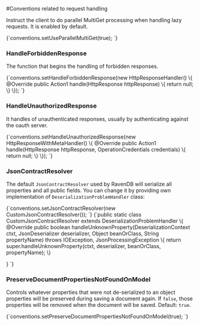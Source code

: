 
#Conventions related to request handling



Instruct the client to do parallel MultiGet processing when handling lazy requests. It is enabled by default.

<TabItem value="use_paraller_multi_get" label="use_paraller_multi_get">
<CodeBlock language="java">
{`conventions.setUseParallelMultiGet(true);
`}
</CodeBlock>
</TabItem>

### HandleForbiddenResponse

The function that begins the handling of forbidden responses.

<TabItem value="handle_forbidden_response" label="handle_forbidden_response">
<CodeBlock language="java">
{`conventions.setHandleForbiddenResponse(new HttpResponseHandler() \{
  @Override
  public Action1<HttpRequest> handle(HttpResponse httpResponse) \{
    return null;
  \}
\});
`}
</CodeBlock>
</TabItem>

### HandleUnauthorizedResponse

It handles of unauthenticated responses, usually by authenticating against the oauth server.

<TabItem value="handle_unauthorized_response" label="handle_unauthorized_response">
<CodeBlock language="java">
{`conventions.setHandleUnauthorizedResponse(new HttpResponseWithMetaHandler() \{
  @Override
  public Action1<HttpRequest> handle(HttpResponse httpResponse, OperationCredentials credentials) \{
    return null;
  \}
\});
`}
</CodeBlock>
</TabItem>


### JsonContractResolver

The default `JsonContractResolver` used by RavenDB will serialize all properties and all public fields. You can change it by providing own implementation of `DeserializationProblemHandler` class:

<TabItem value="json_contract_resolver" label="json_contract_resolver">
<CodeBlock language="java">
{`conventions.setJsonContractResolver(new CustomJsonContractResolver());
`}
</CodeBlock>
</TabItem>

<TabItem value="custom_json_contract_resolver" label="custom_json_contract_resolver">
<CodeBlock language="java">
{`public static class CustomJsonContractResolver extends DeserializationProblemHandler
\{
  @Override
  public boolean handleUnknownProperty(DeserializationContext ctxt, JsonDeserializer<?> deserializer,
    Object beanOrClass, String propertyName) throws IOException, JsonProcessingException \{
    return super.handleUnknownProperty(ctxt, deserializer, beanOrClass, propertyName);
  \}

\}
`}
</CodeBlock>
</TabItem>

### PreserveDocumentPropertiesNotFoundOnModel

Controls whatever properties that were not de-serialized to an object properties will be preserved 
during saving a document again. If `false`, those properties will be removed when the document will be saved. Default: `true`.

<TabItem value="preserve_doc_props_not_found_on_model" label="preserve_doc_props_not_found_on_model">
<CodeBlock language="java">
{`conventions.setPreserveDocumentPropertiesNotFoundOnModel(true);
`}
</CodeBlock>
</TabItem>


